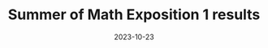 ---
title: Summer of Math Exposition 1 results
description: Winners for the first summer of math exposition
date: 2023-10-23
video: F3Qixy-r_rQ
source: _2021/some1
credits:
- Lesson by Grant Sanderson
---